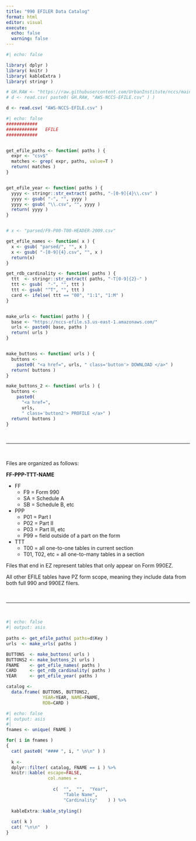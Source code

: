 ```yaml
---
title: "990 EFILER Data Catalog"
format: html
editor: visual
execute: 
  echo: false
  warning: false
---
```


```r
#| echo: false

library( dplyr )
library( knitr )
library( kableExtra )
library( stringr )

# GH.RAW <- "https://raw.githubusercontent.com/UrbanInstitute/nccs/main/catalogs/"
# d <- read.csv( paste0( GH.RAW, "AWS-NCCS-EFILE.csv" ) )

d <- read.csv( "AWS-NCCS-EFILE.csv" )
```

```r
#| echo: false
############
############   EFILE
############


get_efile_paths <- function( paths ) {
  expr <- "csv$"
  matches <- grep( expr, paths, value=T )
  return( matches )
}


get_efile_year <- function( paths ) {
  yyyy <- stringr::str_extract( paths, "-[0-9]{4}\\.csv" )
  yyyy <- gsub( "-", "", yyyy )
  yyyy <- gsub( "\\.csv", "", yyyy )
  return( yyyy )
}


# x <- "parsed/F9-P00-T00-HEADER-2009.csv"

get_efile_names <- function( x ) {
  x <- gsub( "parsed/", "", x )
  x <- gsub( "-[0-9]{4}.csv", "", x )
  return(x)
}

get_rdb_cardinality <- function( paths ) {
  ttt  <- stringr::str_extract( paths, "-T[0-9]{2}-" )
  ttt <- gsub(  "-", "", ttt )
  ttt <- gsub( "^T", "", ttt )
  card <- ifelse( ttt == "00", "1:1", "1:M" )
}


make_urls <- function( paths ) {
  base <- "https://nccs-efile.s3.us-east-1.amazonaws.com/"
  urls <- paste0( base, paths )
  return( urls )
}


make_buttons <- function( urls ) {
  buttons <- 
    paste0( "<a href=", urls, " class='button'> DOWNLOAD </a>" )
  return( buttons ) 
}

make_buttons_2 <- function( urls ) {
  buttons <- 
    paste0( 
      "<a href=",
      urls,
      " class='button2'> PROFILE </a>" )
  return( buttons ) 
}
```


<br>

<hr>

<br>

Files are organized as follows:

**FF-PPP-TTT-NAME**

- FF
  - F9 = Form 990
  - SA = Schedule A
  - SB = Schedule B, etc
- PPP
  - P01 = Part I
  - P02 = Part II
  - P03 = Part III, etc
  - P99 = field outside of a part on the form
- TTT
  - T00 = all one-to-one tables in current section 
  - T01, T02, etc = all one-to-many tables in a section 

Files that end in EZ represent tables that only appear on Form 990EZ. 

All other EFILE tables have PZ form scope, meaning they include data from both full 990 and 990EZ filers.


<br>

<hr>

<br>


```r
#| echo: false
#| output: asis
 
paths <- get_efile_paths( paths=d$Key )
urls  <- make_urls( paths )

BUTTONS  <- make_buttons( urls )
BUTTONS2 <- make_buttons_2( urls )
FNAME    <- get_efile_names( paths )
CARD     <- get_rdb_cardinality( paths )
YEAR     <- get_efile_year( paths )

catalog <- 
  data.frame( BUTTONS, BUTTONS2,
              YEAR=YEAR, NAME=FNAME, 
              RDB=CARD )
```

```r
#| echo: false
#| output: asis
#| 
fnames <- unique( FNAME )

for( i in fnames )
{
  cat( paste0( "#### ", i, " \n\n" ) )
  
  k <- 
  dplyr::filter( catalog, FNAME == i ) %>%
  knitr::kable( escape=FALSE,
                col.names =  
                  
                  c(  "",  "",  "Year",
                      "Table Name", 
                      "Cardinality"    ) ) %>%
    
  kableExtra::kable_styling()
  
  cat( k )
  cat( "\n\n"  )
}


```


```{=html}
<style>


h1.title {
 font-size: 60px;
 color: #0a4c6a;
}


h4, .h4 {
    font-size: 40px;
    color: #1696d2;
    margin-top: 50px;
    margin-bottom: 30px;
}



.button {
  background-color: white;
  color:  #12719e;
  border: 2px solid  #12719e;   /* #008CBA; */
  padding: 5px 10px;
  text-align: center;
  text-decoration: none;
  display: inline-block;
  font-size: 14px;
  border-radius: 12px;
  width: 150px;
}
 
.button {
  transition-duration: 0.4s;
}

.button:hover {
  background-color: #1696d2; 
  color: white;
  border: 2px solid #12719e;
}


.button2 {
  background-color: white;
  color: #12719e;
  border: 2px solid #9d9d9d;   /* #008CBA; */
  padding: 5px 10px;
  text-align: center;
  text-decoration: none;
  display: inline-block;
  font-size: 14px;
  border-radius: 12px;
  width: 150px;
}

.button2 {
  transition-duration: 0.4s;
}

.button2:hover {
  background-color: #fff2cf; 
  color: #1696d2;
  font-weight: bold;
  border: 2px solid #1696d2;
}


.center {text-align: center;}

table td {
  vertical-align: middle;
}

blockquote {
    border-left: 4px solid #1696d2;
    margin-left: 10px;
    margin-inline-start: 0px;
    margin-inline-end: 0px;
    padding: 15px;
}

.button3 {
  background-color: #0a4c6a;
  color: white;
  border: 2px solid #0a4c6a;   
  text-align: center;
  text-decoration: none;
  display: inline-block;
  font-size: 16px;
  border-radius: 4px;
  width: 100px;
}
</style>
```
